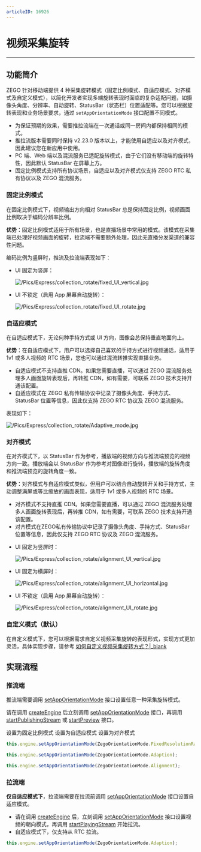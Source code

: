 ```yaml
---
articleID: 16926
---
```

# 视频采集旋转

- - -

## 功能简介

ZEGO 针对移动端提供 4 种采集旋转模式（固定比例模式、自适应模式、对齐模式及自定义模式），以简化开发者实现多端旋转表现时面临的复杂适配问题，如摄像头角度、分辨率、自动旋转、StatusBar（状态栏）位置适配等。您可以根据旋转表现和业务场景要求，通过 `setAppOrientationMode` 接口配置不同模式。

<div class="mk-warning">

- 为保证预期的效果，需要推拉流端在一次通话或同一房间内都保持相同的模式。
- 推拉流版本需要同时保持 v2.23.0 版本以上，才能使用自适应以及对齐模式，因此建议您在新应用中使用。
- PC 端、Web 端以及混流服务已适配旋转模式，由于它们没有移动端的旋转特性，因此默认 StatusBar 在屏幕上方。
- 固定比例模式支持所有协议场景，自适应以及对齐模式仅支持 ZEGO RTC 私有协议以及 ZEGO 混流服务。 
</div>

### 固定比例模式

在固定比例模式下，视频输出方向相对 StatusBar 总是保持固定比例，视频画面比例取决于编码分辨率比例。

**优势**：固定比例模式适用于所有场景，也是直播场景中常用的模式。该模式在采集端已处理好视频画面的旋转，拉流端不需要额外处理，因此无直播分发渠道的兼容性问题。

编码比例为竖屏时，推流及拉流端表现如下：

- UI 固定为竖屏：

  ![/Pics/Express/collection_rotate/fixed_UI_vertical.jpg](http://doc.oa.zego.im/Pics/Express/collection_rotate/fixed_UI_vertical.jpg)

- UI 不锁定（启用 App 屏幕自动旋转）：

  ![/Pics/Express/collection_rotate/fixed_UI_rotate.jpg](http://doc.oa.zego.im/Pics/Express/collection_rotate/fixed_UI_rotate.jpg)

### 自适应模式

在自适应模式下，无论何种手持方式或 UI 方向，图像会总保持垂直地面向上。

**优势**：在自适应模式下，用户可以选择自己喜欢的手持方式进行视频通话，适用于 1v1 或多人视频的 RTC 场景，您也可以通过混流转推实现直播业务。

<div class="mk-warning">

- 自适应模式不支持直推 CDN。如果您需要直播，可以通过 ZEGO 混流服务处理多人画面旋转表现后，再转推 CDN，如有需要，可联系 ZEGO 技术支持开通该配置。 
- 自适应模式在 ZEGO 私有传输协议中记录了摄像头角度、手持方式、StatusBar 位置等信息，因此仅支持 ZEGO RTC 协议及 ZEGO 混流服务。
</div>

表现如下：

![/Pics/Express/collection_rotate/Adaptive_mode.jpg](http://doc.oa.zego.im/Pics/Express/collection_rotate/Adaptive_mode.jpg)

### 对齐模式

在对齐模式下，以 StatusBar 作为参考，播放端的视频方向与推流端预览的视频方向一致。播放端会以 StatusBar 作为参考对图像进行旋转，播放端的旋转角度和推流端预览的旋转角度一致。

**优势**：对齐模式与自适应模式类似，但用户可以结合自动旋转开关和手持方式，主动调整满屏或等比缩放的画面表现，适用于 1v1 或多人视频的 RTC 场景。

<div class="mk-warning">

- 对齐模式不支持直推 CDN。如果您需要直播，可以通过 ZEGO 混流服务处理多人画面旋转表现后，再转推 CDN，如有需要，可联系 ZEGO 技术支持开通该配置。
- 对齐模式在ZEGO私有传输协议中记录了摄像头角度、手持方式、StatusBar 位置等信息，因此仅支持 ZEGO RTC 协议及 ZEGO 混流服务。
</div>

- UI 固定为竖屏时：

    ![/Pics/Express/collection_rotate/alignment_UI_vertical.jpg](http://doc.oa.zego.im/Pics/Express/collection_rotate/alignment_UI_vertical.jpg)

- UI 固定为横屏时：

    ![/Pics/Express/collection_rotate/alignment_UI_horizontal.jpg](http://doc.oa.zego.im/Pics/Express/collection_rotate/alignment_UI_horizontal.jpg)

- UI 不锁定（启用 App 屏幕自动旋转）：

    ![/Pics/Express/collection_rotate/alignment_UI_rotate.jpg](http://doc.oa.zego.im/Pics/Express/collection_rotate/alignment_UI_rotate.jpg)

### 自定义模式（默认）

在自定义模式下，您可以根据需求自定义视频采集旋转的表现形式，实现方式更加灵活，具体实现步骤，请参考 [如何自定义视频采集旋转方式？\|_blank](http://doc-zh.zego.im/faq/express_video_capture_rotation?product=ExpressVideo&platform=ios)


## 实现流程

### 推流端

推流端需要调用 [setAppOrientationMode](@setAppOrientationMode) 接口设置任意一种采集旋转模式。

<div class="mk-warning">

请在调用 [createEngine](@createEngine) 后立刻调用 [setAppOrientationMode](@setAppOrientationMode) 接口，再调用 [startPublishingStream](@startPublishingStream) 或 [startPreview](@startPreview) 接口。
 
</div>

<div class="multiple-select-codes">
    <div class="code-tabs hide-scrollbar">
      <div class="scroll-box">
        <span class="tab-item">
          <span>设置为固定比例模式</span>
        </span>
        <span class="tab-item">
          <span>设置为自适应模式</span>
        </span>
        <span class="tab-item">
          <span>设置为对齐模式</span>
        </span>
      </div>
    </div>

  <div class="code-list">
  
  ```ts
this.engine.setAppOrientationMode(ZegoOrientationMode.FixedResolutionRatio);
```
  
  ```ts
this.engine.setAppOrientationMode(ZegoOrientationMode.Adaption);
```
  
  ```ts
this.engine.setAppOrientationMode(ZegoOrientationMode.Alignment);
```
  </div>
</div>

### 拉流端

**仅自适应模式下**，拉流端需要在拉流前调用 [setAppOrientationMode](@setAppOrientationMode) 接口设置自适应模式。

<div class="mk-warning">


- 请在调用 [createEngine](@createEngine) 后，立刻调用 [setAppOrientationMode](@setAppOrientationMode) 接口设置视频的朝向模式，再调用 [startPlayingStream](@startPlayingStream) 开始拉流。
- 自适应模式下，仅支持从 RTC 拉流。
</div>

```ts
this.engine.setAppOrientationMode(ZegoOrientationMode.Adaption);
```
